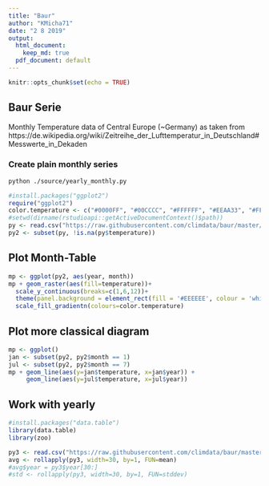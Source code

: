 ```yaml
---
title: "Baur"
author: "KMicha71"
date: "2 8 2019"
output:
  html_document: 
    keep_md: true
  pdf_document: default
---
```


```r
knitr::opts_chunk$set(echo = TRUE)
```

## Baur Serie


Monthly Temperature data of Central Europe (~Germany) as taken from
https://de.wikipedia.org/wiki/Zeitreihe_der_Lufttemperatur_in_Deutschland#Messwerte_in_Dekaden

### Create plain monthly series

```sh
python ./source/yearly_monthly.py
```

```r
#install.packages("ggplot2")
require("ggplot2")
color.temperature <- c("#0000FF", "#00CCCC", "#FFFFFF", "#EEAA33", "#FF5555")
#setwd(dirname(rstudioapi::getActiveDocumentContext()$path))
py <- read.csv("https://raw.githubusercontent.com/climdata/baur/master/csv/baur_monthly.csv", sep=",")
py2 <- subset(py, !is.na(py$temperature))
```

## Plot Month-Table

```r
mp <- ggplot(py2, aes(year, month))
mp + geom_raster(aes(fill=temperature))+
  scale_y_continuous(breaks=c(1,6,12))+
  theme(panel.background = element_rect(fill = '#EEEEEE', colour = 'white'), legend.position="right", text=element_text(size=14))+
  scale_fill_gradientn(colours=color.temperature)
```

## Plot more classical diagram

```r
mp <- ggplot()
jan <- subset(py2, py2$month == 1)
jul <- subset(py2, py2$month == 7)
mp + geom_line(aes(y=jan$temperature, x=jan$year)) + 
     geom_line(aes(y=jul$temperature, x=jul$year))
```

## Work with yearly

```r
#install.packages("data.table")
library(data.table)
library(zoo)

py3 <- read.csv("https://raw.githubusercontent.com/climdata/baur/master/csv/baur_yearly.csv", sep=",")
avg <- rollapply(py3, width=30, by=1, FUN=mean)
#avg$year = py3$year[30:]
#std <- rollapply(py3, width=30, by=1, FUN=stddev)


```